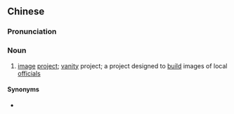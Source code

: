 ==Chinese==
{{zh-forms|type=22}}
{{zh-wp}}

===Pronunciation===
{{zh-pron
|m=xíngxiàng gōngchéng
|cat=n
}}

===Noun===
{{zh-noun}}

# [[image]] [[project]]; [[vanity]] project; a project designed to [[build]] images of local [[official]]s

====Synonyms====
* {{zh-l|面子工程}}